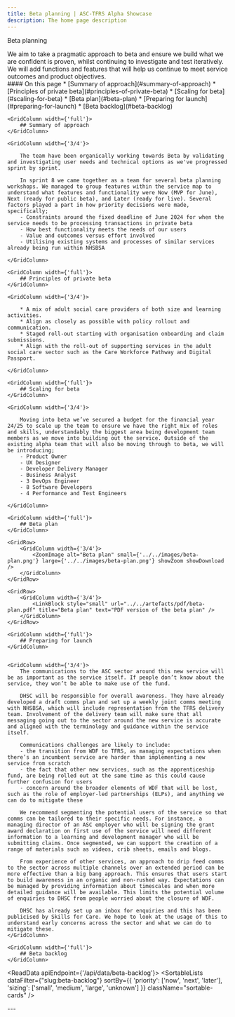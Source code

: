 ```yaml
---
title: Beta planning | ASC-TFRS Alpha Showcase
description: The home page description
---
```


<Heading caption='Looking ahead to beta' tag='h1'>Beta planning</Heading>

<GridRow>
    <GridColumn width={'2/3'}>
        <LeadParagraph>We aim to take a pragmatic approach to beta and ensure we build what we are confident is proven, whilst continuing to investigate and test iteratively. We will add functions and features that will help us continue to meet service outcomes and product objectives.</LeadParagraph>
    </GridColumn>
    <GridColumn width={'1/3'}>
        <nav className="in-page-nav">
            #### On this page
            * [Summary of approach](#summary-of-approach)
            * [Principles of private beta](#principles-of-private-beta)
            * [Scaling for beta](#scaling-for-beta)
            * [Beta plan](#beta-plan)
            * [Preparing for launch](#preparing-for-launch)
            * [Beta backlog](#beta-backlog)
        </nav>
    </GridColumn>
</GridRow>

<GridRow>

    <GridColumn width={'full'}>
        ## Summary of approach
    </GridColumn>

    <GridColumn width={'3/4'}>

        The team have been organically working towards Beta by validating and investigating user needs and technical options as we've progressed sprint by sprint.

        In sprint 8 we came together as a team for several beta planning workshops. We managed to group features within the service map to understand what features and functionality were Now (MVP for June), Next (ready for public beta), and Later (ready for live). Several factors played a part in how priority decisions were made, specifically;
        - Constraints around the fixed deadline of June 2024 for when the service needs to be processing transactions in private beta
        - How best functionality meets the needs of our users
        - Value and outcomes versus effort involved
        - Utilising existing systems and processes of similar services already being run within NHSBSA

    </GridColumn>

</GridRow>

<GridRow>

    <GridColumn width={'full'}>
        ## Principles of private beta
    </GridColumn>

    <GridColumn width={'3/4'}>

        * A mix of adult social care providers of both size and learning activities.
        * Align as closely as possible with policy rollout and communication.
        * Staged roll-out starting with organisation onboarding and claim submissions.
        * Align with the roll-out of supporting services in the adult social care sector such as the Care Workforce Pathway and Digital Passport.

    </GridColumn>

</GridRow>

<GridRow>

    <GridColumn width={'full'}>
        ## Scaling for beta
    </GridColumn>

    <GridColumn width={'3/4'}>

        Moving into beta we’ve secured a budget for the financial year 24/25 to scale up the team to ensure we have the right mix of roles and skills, understandably the biggest area being development team members as we move into building out the service. Outside of the existing alpha team that will also be moving through to beta, we will be introducing;
        - Product Owner
        - UX Designer
        - Developer Delivery Manager 
        - Business Analyst 
        - 3 DevOps Engineer 
        - 8 Software Developers 
        - 4 Performance and Test Engineers

    </GridColumn>

</GridRow>

<GridRow>

    <GridColumn width={'full'}>
        ## Beta plan
    </GridColumn>

    <GridRow>
        <GridColumn width={'3/4'}>
            <ZoomImage alt="Beta plan" small={'../../images/beta-plan.png'} large={'../../images/beta-plan.png'} showZoom showDownload />
        </GridColumn>
    </GridRow>

    <GridRow>
        <GridColumn width={'3/4'}>
            <LinkBlock style="small" url="../../artefacts/pdf/beta-plan.pdf" title="Beta plan" text="PDF version of the beta plan" />
        </GridColumn>
    </GridRow>

</GridRow>


<GridRow>

    <GridColumn width={'full'}>
        ## Preparing for launch
    </GridColumn>


    <GridColumn width={'3/4'}>
        The communications to the ASC sector around this new service will be as important as the service itself. If people don’t know about the service, they won’t be able to make use of the fund.

        DHSC will be responsible for overall awareness. They have already developed a draft comms plan and set up a weekly joint comms meeting with NHSBSA, which will include representation from the TFRS delivery team. Involvement of the delivery team will make sure that all messaging going out to the sector around the new service is accurate and aligned with the terminology and guidance within the service itself.

        Communications challenges are likely to include:
        - the transition from WDF to TFRS, as managing expectations when there’s an incumbent service are harder than implementing a new service from scratch
        - the fact that other new services, such as the apprenticeship fund, are being rolled out at the same time as this could cause further confusion for users
        - concern around the broader elements of WDF that will be lost, such as the role of employer-led partnerships (ELPs), and anything we can do to mitigate these

        We recommend segmenting the potential users of the service so that comms can be tailored to their specific needs. For instance, a managing director of an ASC employer who will be signing the grant award declaration on first use of the service will need different information to a learning and development manager who will be submitting claims. Once segmented, we can support the creation of a range of materials such as videos, crib sheets, emails and blogs.

        From experience of other services, an approach to drip feed comms to the sector across multiple channels over an extended period can be more effective than a big bang approach. This ensures that users start to build awareness in an organic and non-rushed way. Expectations can be managed by providing information about timescales and when more detailed guidance will be available. This limits the potential volume of enquiries to DHSC from people worried about the closure of WDF. 

        DHSC has already set up an inbox for enquiries and this has been publicised by Skills for Care. We hope to look at the usage of this to understand early concerns across the sector and what we can do to mitigate these.
    </GridColumn>


</GridRow>

<GridRow>

    <GridColumn width={'full'}>
        ## Beta backlog
    </GridColumn>

</GridRow>

<ReadData apiEndpoint={'/api/data/beta-backlog'}>
    <SortableLists dataFilter={"slug:beta-backlog"} sortBy={{
        'priority': ['now', 'next', 'later'], 'sizing': ['small', 'medium', 'large', 'unknown']
    }} className="sortable-cards" />
</ReadData>

<GridRow>
    <GridColumn width={'full'}>
        ---
    </GridColumn>
</GridRow>
<GridRow>
    <GridColumn width={'1/2'}>
        <LinkBlock style="prev" url="/beta/recommendations" title="Looking ahead to beta" text="Recommendations" />
    </GridColumn>
    <GridColumn width={'1/2'}>
        <LinkBlock style="next" url="/beta/service-performance" title="Looking ahead to beta" text="Service performance" />
    </GridColumn>
</GridRow>
